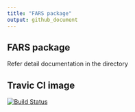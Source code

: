 ```yaml
---
title: "FARS package"
output: github_document
---
```



## FARS package

Refer detail documentation in the \man directory

## Travic CI image
[![Build Status](https://travis-ci.org/2radix5/firstTestPackage.svg?branch=master)](https://travis-ci.org/2radix5/firstTestPackage)

